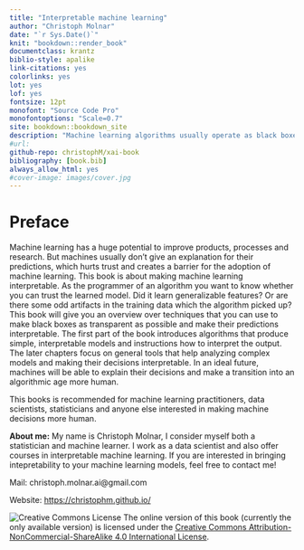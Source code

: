 ```yaml
---
title: "Interpretable machine learning"
author: "Christoph Molnar"
date: "`r Sys.Date()`"
knit: "bookdown::render_book"
documentclass: krantz
biblio-style: apalike
link-citations: yes
colorlinks: yes
lot: yes
lof: yes
fontsize: 12pt
monofont: "Source Code Pro"
monofontoptions: "Scale=0.7"
site: bookdown::bookdown_site
description: "Machine learning algorithms usually operate as black boxes and it is unclear how they derived a certain decision. This book is a guide for practitioners on how to make machine learning decisons more interpretable."
#url:
github-repo: christophM/xai-book
bibliography: [book.bib]
always_allow_html: yes
#cover-image: images/cover.jpg
---
```



# Preface {-}

 Machine learning has a huge potential to improve products, processes and research. But machines usually don't give an explanation for their predictions, which hurts trust and creates a barrier for the adoption of machine learning. This book is about making machine learning interpretable. As the programmer of an algorithm you want to know whether you can trust the learned model. Did it learn generalizable features? Or are there some odd artifacts in the training data which the algorithm picked up? This book will give you an overview over techniques that you can use to make black boxes as transparent as possible and make their predictions interpretable. The first part of the book introduces algorithms that produce simple, interpretable models and instructions how to interpret the output. The later chapters focus on general tools that help analyzing complex models and making their decisions interpretable.
In an ideal future, machines will be able to explain their decisions and make a transition into an algorithmic age more human.

This books is recommended for machine learning practitioners, data scientists, statisticians and anyone else interested in making machine decisions more human.


**About me:** My name is Christoph Molnar, I consider myself both a statistician and machine learner. I work as a data scientist and also offer courses in interpretable machine learning. If you are interested in bringing intepretability to your machine learning models, feel free to contact me!

Mail: christoph.molnar.ai@gmail.com

Website: [https://christophm.github.io/](https://christophm.github.io/)




 ![Creative Commons License](images/by-nc-sa.png)
The online version of this book (currently the only available version) is licensed under the [Creative Commons Attribution-NonCommercial-ShareAlike 4.0 International License](http://creativecommons.org/licenses/by-nc-sa/4.0/).
